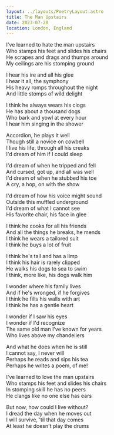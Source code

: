 ```yaml
---
layout: ../layouts/PoetryLayout.astro
title: The Man Upstairs
date: 2023-07-20
location: London, England
---
```


I've learned to hate the man upstairs\
Who stamps his feet and slides his chairs\
He scrapes and drags and thumps around\
My ceilings are his stomping ground

I hear his ire and all his glee\
I hear it all, the symphony\
His heavy romps throughout the night\
And little stomps of wild delight

I think he always wears his clogs\
He has about a thousand dogs\
Who bark and yowl at every hour\
I hear him singing in the shower

Accordion, he plays it well\
Though still a novice on cowbell\
I live his life, through all his creaks\
I'd dream of him if I could sleep

I'd dream of when he tripped and fell\
And cursed, got up, and all was well\
I'd dream of when he stubbed his toe\
A cry, a hop, on with the show

I'd dream of how his voice might sound\
Outside this muffled underground\
I'd dream of what I cannot see\
His favorite chair, his face in glee

I think he cooks for all his friends\
And all the things he breaks, he mends\
I think he wears a tailored suit\
I think he buys a lot of fruit

I think he's tall and has a limp\
I think his hair is rarely clipped\
He walks his dogs to sea to swim\
I think, more like, his dogs walk him

I wonder where his family lives\
And if he's wronged, if he forgives\
I think he fills his walls with art\
I think he has a gentle heart

I wonder if I saw his eyes\
I wonder if I'd recognize\
The same old man I've known for years\
Who lives above my chandeliers

And what he does when he is still\
I cannot say, I never will\
Perhaps he reads and sips his tea\
Perhaps he writes a poem, of me!

I've learned to love the man upstairs\
Who stamps his feet and slides his chairs\
In stomping skill he has no peers\
He clangs like no one else has ears

But now, how could I live without?\
I dread the day when he moves out\
I will survive, 'til that day comes\
At least he doesn't play the drums